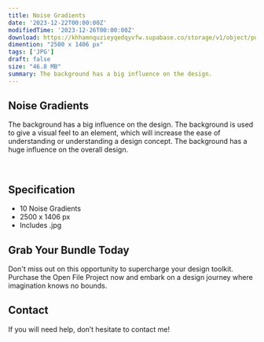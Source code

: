 ```yaml
---
title: Noise Gradients
date: '2023-12-22T00:00:00Z'
modifiedTime: '2023-12-26T00:00:00Z'
download: https://khhamnquzieyqedqyvfw.supabase.co/storage/v1/object/public/Assets/noise-gradient/Noise%20Gradient.zip
dimention: "2500 x 1406 px"
tags: ['JPG']
draft: false
size: "46.8 MB"
summary: The background has a big influence on the design.
---
```


## Noise Gradients

The background has a big influence on the design. The background is used to give a visual feel to an element, which will increase the ease of understanding or understanding a design concept. The background has a huge influence on the overall design.

<Image
  src='https://khhamnquzieyqedqyvfw.supabase.co/storage/v1/object/public/Assets/noise-gradient/01.jpg'
  width={1280}
  height={720}
  alt=''
/>
<Image
  src='https://khhamnquzieyqedqyvfw.supabase.co/storage/v1/object/public/Assets/noise-gradient/02.jpg'
  width={1280}
  height={720}
  alt=''
/>
<Image
  src='https://khhamnquzieyqedqyvfw.supabase.co/storage/v1/object/public/Assets/noise-gradient/03.jpg'
  width={1280}
  height={720}
  alt=''
/>
<Image
  src='https://khhamnquzieyqedqyvfw.supabase.co/storage/v1/object/public/Assets/noise-gradient/04.jpg'
  width={1280}
  height={720}
  alt=''
/>
<Image
  src='https://khhamnquzieyqedqyvfw.supabase.co/storage/v1/object/public/Assets/noise-gradient/05.jpg'
  width={1280}
  height={720}
  alt=''
/>
<Image
  src='https://khhamnquzieyqedqyvfw.supabase.co/storage/v1/object/public/Assets/noise-gradient/06.jpg'
  width={1280}
  height={720}
  alt=''
/>
<Image
  src='https://khhamnquzieyqedqyvfw.supabase.co/storage/v1/object/public/Assets/noise-gradient/07.jpg'
  width={1280}
  height={720}
  alt=''
/>
<Image
  src='https://khhamnquzieyqedqyvfw.supabase.co/storage/v1/object/public/Assets/noise-gradient/08.jpg'
  width={1280}
  height={720}
  alt=''
/>
 <Image
  src='https://khhamnquzieyqedqyvfw.supabase.co/storage/v1/object/public/Assets/noise-gradient/09.jpg'
  width={1280}
  height={720}
  alt=''
/>
<Image
  src='https://khhamnquzieyqedqyvfw.supabase.co/storage/v1/object/public/Assets/noise-gradient/10.jpg'
  width={1280}
  height={720}
  alt=''
/>

## Specification

- 10 Noise Gradients
- 2500 x 1406 px
- Includes .jpg


## Grab Your Bundle Today

Don't miss out on this opportunity to supercharge your design toolkit. Purchase the Open File Project now and embark on a design journey where imagination knows no bounds.

## Contact

If you will need help, don’t hesitate to contact me!
